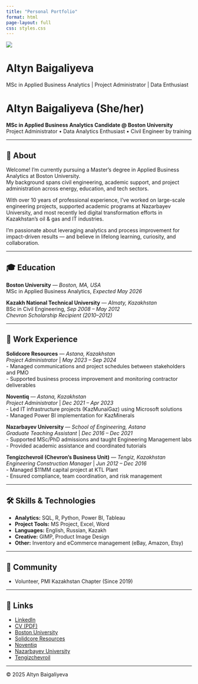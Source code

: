 ```yaml
---
title: "Personal Portfolio"
format: html
page-layout: full
css: styles.css
---
```

<div class="centered">
  <img src="assets/photo.jpg" class="profile-pic">
  <h1>Altyn Baigaliyeva</h1>
  <p>MSc in Applied Business Analytics | Project Administrator | Data Enthusiast</p>
</div>

# Altyn Baigaliyeva (She/her)

**MSc in Applied Business Analytics Candidate @ Boston University**  
Project Administrator • Data Analytics Enthusiast • Civil Engineer by training

---

## 👋 About

Welcome! I’m currently pursuing a Master's degree in Applied Business Analytics at Boston University.  
My background spans civil engineering, academic support, and project administration across energy, education, and tech sectors.

With over 10 years of professional experience, I’ve worked on large-scale engineering projects, supported academic programs at Nazarbayev University, and most recently led digital transformation efforts in Kazakhstan’s oil & gas and IT industries.

I'm passionate about leveraging analytics and process improvement for impact-driven results — and believe in lifelong learning, curiosity, and collaboration.

---

## 🎓 Education

**Boston University** — *Boston, MA, USA*  
MSc in Applied Business Analytics, *Expected May 2026*

**Kazakh National Technical University** — *Almaty, Kazakhstan*  
BSc in Civil Engineering, *Sep 2008 – May 2012*  
*Chevron Scholarship Recipient (2010–2012)*

---

## 💼 Work Experience

**Solidcore Resources** — *Astana, Kazakhstan*  
*Project Administrator* | *May 2023 – Sep 2024*  
- Managed communications and project schedules between stakeholders and PMO  
- Supported business process improvement and monitoring contractor deliverables

**Noventiq** — *Astana, Kazakhstan*  
*Project Administrator* | *Dec 2021 – Apr 2023*  
- Led IT infrastructure projects (KazMunaiGaz) using Microsoft solutions  
- Managed Power BI implementation for KazMinerals

**Nazarbayev University** — *School of Engineering, Astana*  
*Graduate Teaching Assistant* | *Dec 2016 – Dec 2021*  
- Supported MSc/PhD admissions and taught Engineering Management labs  
- Provided academic assistance and coordinated tutorials

**Tengizchevroil (Chevron’s Business Unit)** — *Tengiz, Kazakhstan*  
*Engineering Construction Manager* | *Jun 2012 – Dec 2016*  
- Managed $11MM capital project at KTL Plant  
- Ensured compliance, team coordination, and risk management

---

## 🛠 Skills & Technologies

- **Analytics:** SQL, R, Python, Power BI, Tableau  
- **Project Tools:** MS Project, Excel, Word  
- **Languages:** English, Russian, Kazakh  
- **Creative:** GIMP, Product Image Design  
- **Other:** Inventory and eCommerce management (eBay, Amazon, Etsy)

---

## 🌱 Community

- Volunteer, PMI Kazakhstan Chapter (Since 2019)

---

## 🔗 Links

- [LinkedIn](https://www.linkedin.com/in/altyn-baigaliyeva/)
- [CV (PDF)](files/Altyn-CV.pdf)
- [Boston University](https://www.bu.edu/)
- [Solidcore Resources](https://www.solidcore-resources.com/en)
- [Noventiq](https://noventiq.com/)
- [Nazarbayev University](https://nu.edu.kz/)
- [Tengizchevroil](https://www.tengizchevroil.com/)

---

© 2025 Altyn Baigaliyeva
